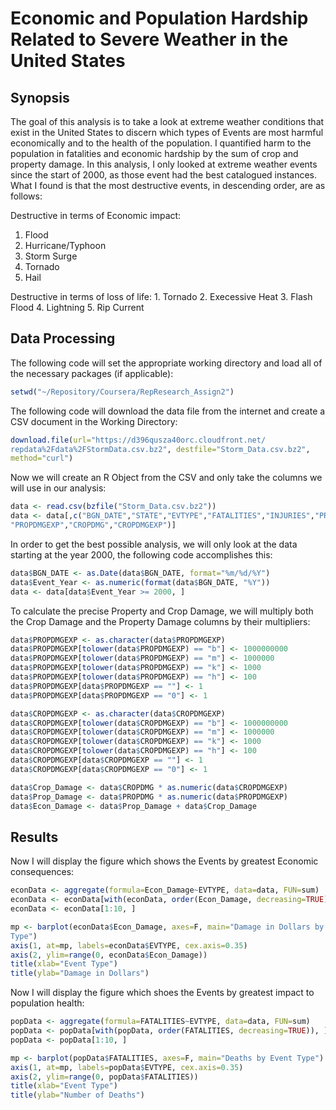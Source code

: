 # Economic and Population Hardship Related to Severe Weather in the United States



## Synopsis



The goal of this analysis is to take a look at extreme weather conditions that 
exist in the United States to discern which types of Events are most harmful 
economically and to the health of the population. I quantified harm to the 
population in fatalities and economic hardship by the sum of crop and property 
damage. In this analysis, I only looked at extreme weather events since the 
start of 2000, as those event had the best catalogued instances. What I found 
is that the most destructive events, in descending order, are as follows:

Destructive in terms of Economic impact:

1. Flood
2. Hurricane/Typhoon
3. Storm Surge
4. Tornado
5. Hail

Destructive in terms of loss of life:
1. Tornado
2. Execessive Heat
3. Flash Flood
4. Lightning
5. Rip Current



## Data Processing



The following code will set the appropriate working directory and load all of
the necessary packages (if applicable):

```r
setwd("~/Repository/Coursera/RepResearch_Assign2")
```

The following code will download the data file from the internet and create a 
CSV document in the Working Directory:

```r
download.file(url="https://d396qusza40orc.cloudfront.net/
repdata%2Fdata%2FStormData.csv.bz2", destfile="Storm_Data.csv.bz2", 
method="curl")
```

Now we will create an R Object from the CSV and only take the columns we will
use in our analysis:

```r
data <- read.csv(bzfile("Storm_Data.csv.bz2"))
data <- data[,c("BGN_DATE","STATE","EVTYPE","FATALITIES","INJURIES","PROPDMG",
"PROPDMGEXP","CROPDMG","CROPDMGEXP")]
```

In order to get the best possible analysis, we will only look at the data 
starting at the year 2000, the following code accomplishes this:

```r
data$BGN_DATE <- as.Date(data$BGN_DATE, format="%m/%d/%Y")
data$Event_Year <- as.numeric(format(data$BGN_DATE, "%Y"))
data <- data[data$Event_Year >= 2000, ]
```

To calculate the precise Property and Crop Damage, we will multiply both the 
Crop Damage and the Property Damage columns by their multipliers:

```r
data$PROPDMGEXP <- as.character(data$PROPDMGEXP)
data$PROPDMGEXP[tolower(data$PROPDMGEXP) == "b"] <- 1000000000
data$PROPDMGEXP[tolower(data$PROPDMGEXP) == "m"] <- 1000000
data$PROPDMGEXP[tolower(data$PROPDMGEXP) == "k"] <- 1000
data$PROPDMGEXP[tolower(data$PROPDMGEXP) == "h"] <- 100
data$PROPDMGEXP[data$PROPDMGEXP == ""] <- 1
data$PROPDMGEXP[data$PROPDMGEXP == "0"] <- 1

data$CROPDMGEXP <- as.character(data$CROPDMGEXP)
data$CROPDMGEXP[tolower(data$CROPDMGEXP) == "b"] <- 1000000000
data$CROPDMGEXP[tolower(data$CROPDMGEXP) == "m"] <- 1000000
data$CROPDMGEXP[tolower(data$CROPDMGEXP) == "k"] <- 1000
data$CROPDMGEXP[tolower(data$CROPDMGEXP) == "h"] <- 100
data$CROPDMGEXP[data$CROPDMGEXP == ""] <- 1
data$CROPDMGEXP[data$CROPDMGEXP == "0"] <- 1

data$Crop_Damage <- data$CROPDMG * as.numeric(data$CROPDMGEXP)
data$Prop_Damage <- data$PROPDMG * as.numeric(data$PROPDMGEXP)
data$Econ_Damage <- data$Prop_Damage + data$Crop_Damage
```



## Results




Now I will display the figure which shows the Events by greatest Economic 
consequences:

```r
econData <- aggregate(formula=Econ_Damage~EVTYPE, data=data, FUN=sum)
econData <- econData[with(econData, order(Econ_Damage, decreasing=TRUE)), ]
econData <- econData[1:10, ]

mp <- barplot(econData$Econ_Damage, axes=F, main="Damage in Dollars by Event 
Type")
axis(1, at=mp, labels=econData$EVTYPE, cex.axis=0.35)
axis(2, ylim=range(0, econData$Econ_Damage))
title(xlab="Event Type")
title(ylab="Damage in Dollars")
```

Now I will display the figure which shoes the Events by greatest impact to 
population health:

```r
popData <- aggregate(formula=FATALITIES~EVTYPE, data=data, FUN=sum)
popData <- popData[with(popData, order(FATALITIES, decreasing=TRUE)), ]
popData <- popData[1:10, ]

mp <- barplot(popData$FATALITIES, axes=F, main="Deaths by Event Type")
axis(1, at=mp, labels=popData$EVTYPE, cex.axis=0.35)
axis(2, ylim=range(0, popData$FATALITIES))
title(xlab="Event Type")
title(ylab="Number of Deaths")
```


